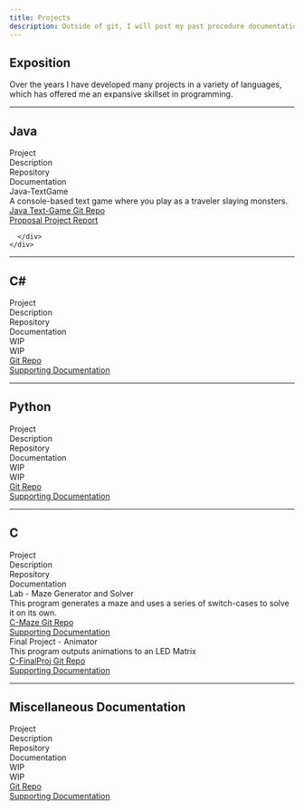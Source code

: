 ```yaml
---
title: Projects
description: Outside of git, I will post my past procedure documentation here.
---
```


## Exposition

Over the years I have developed many projects in a variety of languages, which has offered me an expansive skillset in programming.

---

## Java

<div class="project-container">
  <div class="project-header bg-purple-600">
    <div class="project-header-cell">Project</div>
    <div class="project-header-cell">Description</div>
    <div class="project-header-cell">Repository</div>
    <div class="project-header-cell">Documentation</div>
  </div>
  <div class="project-row hover:bg-purple-400">
    <div class="project-cell font-mono">Java-TextGame</div>
    <div class="project-cell">A console-based text game where you play as a traveler slaying monsters.</div>
    <div class="project-cell project-cell-center">
      <a href="https://github.com/adamant-213/Java-TextGame/tree/main/Lab5" class="project-button  bg-purple-600 hover:bg-purple-700 transition-colors" target="_blank" rel="noopener noreferrer">
        Java Text-Game
        Git Repo
      </a>
    </div>
    <div class="project-cell project-cell-center flex flex-col gap-2">
      <a href="https://drive.google.com/file/d/1V9uQdRGKco2l5Bl3Q6DT5M97QLltQ3cm/view?usp=drive_link" class="project-button bg-purple-600 hover:bg-purple-700 transition-colors" target="_blank" rel="noopener noreferrer">
        Proposal
      </a>
      <a href="https://drive.google.com/file/d/1L_kQ083g36R613j3I_IWNDghOlvlxkOO/view?usp=drive_link" class="project-button bg-purple-600 hover:bg-purple-700 transition-colors" target="_blank" rel="noopener noreferrer">
        Project Report
      </a>
    </div>

      </div>
    </div>

---

## C#

<div class="project-container">
  <div class="project-header bg-blue-600">
    <div class="project-header-cell">Project</div>
    <div class="project-header-cell">Description</div>
    <div class="project-header-cell">Repository</div>
    <div class="project-header-cell">Documentation</div>
  </div>
  <div class="project-row hover:bg-blue-400">
    <div class="project-cell font-mono">WIP</div>
    <div class="project-cell">WIP</div>
    <div class="project-cell project-cell-center">
      <a href="#" class="project-button bg-blue-600 hover:bg-blue-700 transition-colors" target="_blank" rel="noopener noreferrer">
        Git Repo
      </a>
    </div>
    <div class="project-cell project-cell-center">
      <a href="#" class="project-button bg-blue-600 hover:bg-blue-700 transition-colors" target="_blank" rel="noopener noreferrer">
        Supporting Documentation
      </a>
    </div>
  </div>
</div>

---

## Python

<div class="project-container">
  <div class="project-header bg-green-600">
    <div class="project-header-cell">Project</div>
    <div class="project-header-cell">Description</div>
    <div class="project-header-cell">Repository</div>
    <div class="project-header-cell">Documentation</div>
  </div>
  <div class="project-row hover:bg-green-400">
    <div class="project-cell font-mono">WIP</div>
    <div class="project-cell">WIP</div>
    <div class="project-cell project-cell-center">
      <a href="#" class="project-button bg-green-600 hover:bg-green-700 transition-color" target="_blank" rel="noopener noreferrer">
        Git Repo
      </a>
    </div>
    <div class="project-cell project-cell-center">
      <a href="#" class="project-button bg-green-600 hover:bg-green-700 transition-colors" target="_blank" rel="noopener noreferrer">
        Supporting Documentation
      </a>
    </div>
  </div>
</div>

---

## C

<div class="project-container">
  <div class="project-header bg-orange-600">
    <div class="project-header-cell">Project</div>
    <div class="project-header-cell">Description</div>
    <div class="project-header-cell">Repository</div>
    <div class="project-header-cell">Documentation</div>
  </div>
  <div class="project-row hover:bg-orange-400">
    <div class="project-cell font-mono">Lab - Maze Generator and Solver</div>
    <div class="project-cell">This program generates a maze and uses a series of switch-cases to solve it on its own.</div>
    <div class="project-cell project-cell-center">
      <a href="https://github.com/adamant-213/C-Maze" class="project-button bg-orange-600 hover:bg-orange-700 transition-colors" target="_blank" rel="noopener noreferrer">
        C-Maze Git Repo
      </a>
    </div>
    <div class="project-cell project-cell-center">
      <a href="https://drive.google.com/file/d/1wdOYI4YA6061jg095fR-gCzH4zsalYch/view?usp=drive_link" class="project-button bg-orange-600 hover:bg-orange-700 transition-colors" target="_blank" rel="noopener noreferrer">
        Supporting Documentation
      </a>
    </div>
  </div>
  <div class="project-row hover:bg-orange-400">
    <div class="project-cell font-mono">Final Project - Animator</div>
    <div class="project-cell">This program outputs animations to an LED Matrix</div>
    <div class="project-cell project-cell-center">
      <a href="https://github.com/adamant-213/C-FinalProj" class="project-button bg-orange-600 hover:bg-orange-700 transition-colors" target="_blank" rel="noopener noreferrer">
        C-FinalProj Git Repo
      </a>
    </div>
    <div class="project-cell project-cell-center">
      <a href="https://drive.google.com/file/d/1bxzjXwqWjiB9UnrBYxp7pHaTjvH01SLh/view?usp=drive_link" class="project-button bg-orange-600 hover:bg-orange-700 transition-colors" target="_blank" rel="noopener noreferrer">
        Supporting Documentation
      </a>
    </div>
  </div>  
</div>

---

## Miscellaneous Documentation

<div class="project-container">
  <div class="project-header bg-red-600">
    <div class="project-header-cell">Project</div>
    <div class="project-header-cell">Description</div>
    <div class="project-header-cell">Repository</div>
    <div class="project-header-cell">Documentation</div>
  </div>
  <div class="project-row hover:bg-red-400">
    <div class="project-cell font-mono">WIP</div>
    <div class="project-cell">WIP</div>
    <div class="project-cell project-cell-center">
      <a href="#" class="project-button bg-red-600 hover:bg-red-700 transition-colors" target="_blank" rel="noopener noreferrer">
        Git Repo
      </a>
    </div>
    <div class="project-cell project-cell-center">
      <a href="#" class="project-button bg-red-600 hover:bg-red-700 transition-colors" target="_blank" rel="noopener noreferrer">
        Supporting Documentation
      </a>
    </div>
  </div>
</div>
